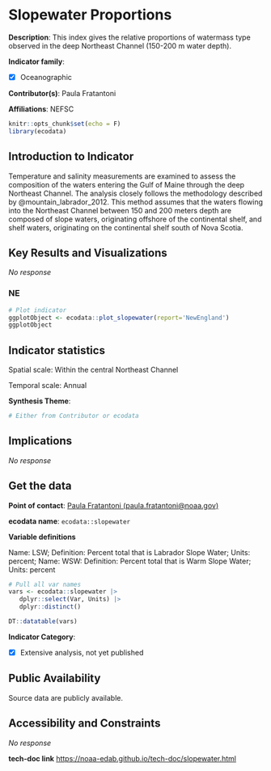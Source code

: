 # Slopewater Proportions

**Description**: This index gives the relative proportions of watermass type observed in the deep Northeast Channel (150-200 m water depth).

**Indicator family**: 

- [X] Oceanographic


**Contributor(s)**: Paula Fratantoni

**Affiliations**: NEFSC

```{r echo=FALSE}
knitr::opts_chunk$set(echo = F)
library(ecodata)
```
## Introduction to Indicator
Temperature and salinity measurements are examined to assess the composition of the waters entering the Gulf of Maine through the deep Northeast Channel. The analysis closely follows the methodology described by @mountain_labrador_2012. This method assumes that the waters flowing into the Northeast Channel between 150 and 200 meters depth are composed of slope waters, originating offshore of the continental shelf, and shelf waters, originating on the continental shelf south of Nova Scotia.

## Key Results and Visualizations
_No response_

### NE

```{r plot_slopewaterNE}
# Plot indicator
ggplotObject <- ecodata::plot_slopewater(report='NewEngland')
ggplotObject
```


## Indicator statistics 
Spatial scale: Within the central Northeast Channel

Temporal scale: Annual

**Synthesis Theme**:




```{r autostats_slopewater}
# Either from Contributor or ecodata
```

## Implications
_No response_

## Get the data

**Point of contact**: [Paula Fratantoni (paula.fratantoni@noaa.gov)](mailto:Paula Fratantoni (paula.fratantoni@noaa.gov)){.email}

**ecodata name**: `ecodata::slopewater`

**Variable definitions**

Name: LSW; Definition: Percent total that is Labrador Slope Water; Units: percent; Name: WSW: Definition: Percent total that is Warm Slope Water; Units: percent

```{r vars_slopewater}
# Pull all var names
vars <- ecodata::slopewater |>
   dplyr::select(Var, Units) |>
   dplyr::distinct()

DT::datatable(vars)
```
**Indicator Category**:

- [X] Extensive analysis, not yet published


## Public Availability

Source data are publicly available.

## Accessibility and Constraints

_No response_

**tech-doc link**
<https://noaa-edab.github.io/tech-doc/slopewater.html>


